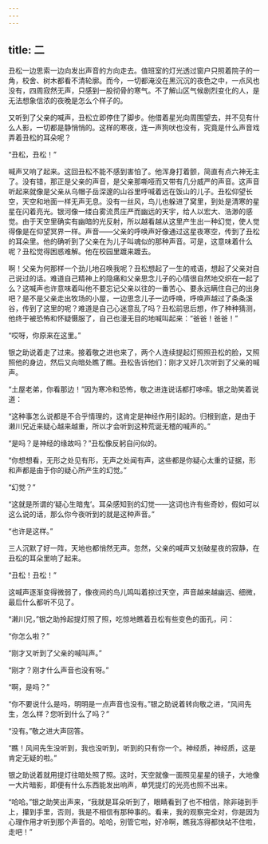 ```yaml
---
---
---
```

title: 二
---




丑松一边思索一边向发出声音的方向走去。值班室的灯光透过窗户只照着院子的一角，校舍、树木都看不清轮廓。而今，一切都淹没在黑沉沉的夜色之中，一点风也没有，四周寂然无声，只感到一股彻骨的寒气。不了解山区气候剧烈变化的人，是无法想象信浓的夜晚是怎么个样子的。



又听到了父亲的喊声，丑松立即停住了脚步。他借着星光向周围望去，并不见有什么人影，一切都是静悄悄的。这样的寒夜，连一声狗吠也没有，究竟是什么声音戏弄着丑松的耳朵呢？

“丑松，丑松！”

喊声又响了起来。这回丑松不能不感到害怕了。他浑身打着颤，简直有点六神无主了。没有错，那正是父亲的声音，是父亲那嘶哑而又带有几分威严的声音。这声音听起来就像是父亲从乌帽子岳深邃的山谷里呼喊着远在饭山的儿子。丑松仰望长空，天空和地面一样无声无息。没有一丝风，鸟儿也躲进了窝里，到处是清寒的星星在闪着亮光。银河像一缕白雾流贯庄严而幽远的天宇，给人以宏大、浩渺的感觉。由于天空里确实有幽暗的光反射，所以越看越从这里产生出一种幻觉，使人觉得像是在仰望冥界一样。声音——父亲的呼唤声好像通过这星夜寒空，传到了丑松的耳朵里。他的确听到了父亲在为儿子叫魂似的那种声音。可是，这意味着什么呢？丑松觉得困惑难解。他在校园里踱来踱去。

啊！父亲为何那样一个劲儿地召唤我呢？丑松想起了一生的戒语，想起了父亲对自己说过的话。难道自己精神上的隐痛和父亲思念儿子的心情很自然地交织在一起了么？这喊声也许意味着叫他不要忘记父亲以往的一番苦心、要永远瞒住自己的出身吧？是不是父亲走出牧场的小屋，一边思念儿子一边呼唤，呼唤声越过了条条溪谷，传到了这里的呢？难道是自己心迷意乱了吗？丑松前思后想，作了种种猜测，他终于被恐怖和怀疑慑服了，自己也漫无目的地喊叫起来：“爸爸！爸爸！”

“哎呀，你原来在这里。”

银之助说着走了过来。接着敬之进也来了，两个人连续提起灯照照丑松的脸，又照照他的身边，然后又向暗处瞧了瞧。丑松告诉他们：刚才又好几次听到了父亲的喊声。

“土屋老弟，你看那边！”因为寒冷和恐怖，敬之进连说话都打哆嗦。银之助笑着说道：

“这种事怎么说都是不合乎情理的，这肯定是神经作用引起的。归根到底，是由于濑川兄近来疑心越来越重，所以才会听到这种荒诞无稽的喊声的。”

“是吗？是神经的缘故吗？”丑松像反躬自问似的。

“你想想看，无形之处见有形，无声之处闻有声，这些都是你疑心太重的证据，形和声都是由于你的疑心所产生的幻觉。”

“幻觉？”

“这就是所谓的‘疑心生暗鬼’。耳朵感知到的幻觉——这词也许有些奇妙，假如可以这么说的话，那么你今夜听到的就是这种声音。”

“也许是这样。”

三人沉默了好一阵，天地也都悄然无声。忽然，父亲的喊声又划破星夜的寂静，在丑松的耳朵里响了起来。

“丑松！丑松！”

这喊声逐渐变得微弱了，像夜间的鸟儿鸣叫着掠过天空，声音越来越幽远、细微，最后什么都听不见了。

“濑川兄，”银之助拎起提灯照了照，吃惊地瞧着丑松有些变色的面孔，问：

“你怎么啦？”

“刚才又听到了父亲的喊叫声。”

“刚才？刚才什么声音也没有呀。”

“啊，是吗？”

“你不要说什么是吗，明明是一点声音也没有。”银之助说着转向敬之进，“风间先生，怎么样？您听到什么了吗？”

“没有。”敬之进大声回答。

“瞧！风间先生没听到，我也没听到，听到的只有你一个。神经质，神经质，这是肯定无疑的啦。”

银之助说着就用提灯往暗处照了照。这时，天空就像一面照见星星的镜子，大地像一大片暗影，即便有什么东西能发出响声，单凭提灯的光亮也照不出来。

“哈哈。”银之助笑出声来，“我就是耳朵听到了，眼睛看到了也不相信，除非碰到手上，攥到手里，否则，我是不相信有那种事的。看来，我的观察完全对，你是因为心理作用才听到那个声音的。哈哈，别管它啦，好冷啊，瞧我冻得都快站不住啦，走吧！”
